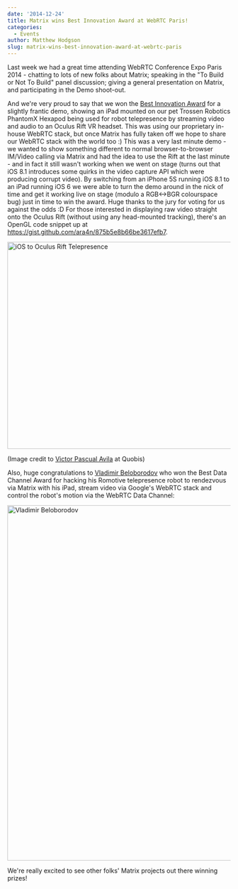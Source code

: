 ```yaml
---
date: '2014-12-24'
title: Matrix wins Best Innovation Award at WebRTC Paris!
categories:
  - Events
author: Matthew Hodgson
slug: matrix-wins-best-innovation-award-at-webrtc-paris
---
```


Last week we had a great time attending WebRTC Conference Expo Paris 2014 - chatting to lots of new folks about Matrix; speaking in the "To Build or Not To Build" panel discussion; giving a general presentation on Matrix, and participating in the Demo shoot-out.

And we're very proud to say that we won the <a href="http://blog.uppersideconferences.com/award-winners-webrtc-2014-conference-expo/">Best Innovation Award</a> for a slightly frantic demo, showing an iPad mounted on our pet Trossen Robotics PhantomX Hexapod being used for robot telepresence by streaming video and audio to an Oculus Rift VR headset.  This was using our proprietary in-house WebRTC stack, but once Matrix has fully taken off we hope to share our WebRTC stack with the world too :)  This was a very last minute demo - we wanted to show something different to normal browser-to-browser IM/Video calling via Matrix and had the idea to use the Rift at the last minute - and in fact it still wasn't working when we went on stage (turns out that iOS 8.1 introduces some quirks in the video capture API which were producing corrupt video).  By switching from an iPhone 5S running iOS 8.1 to an iPad running iOS 6 we were able to turn the demo around in the nick of time and get it working live on stage (modulo a RGB<->BGR colourspace bug) just in time to win the award.  Huge thanks to the jury for voting for us against the odds :D  For those interested in displaying raw video straight onto the Oculus Rift (without using any head-mounted tracking), there's an OpenGL code snippet up at <a href="https://gist.github.com/ara4n/875b5e8b66be3617efb7">https://gist.github.com/ara4n/875b5e8b66be3617efb7</a>.

<a href="http://matrix.org/blog/wp-content/uploads/2014/12/oculus.jpg"><img src="http://matrix.org/blog/wp-content/uploads/2014/12/oculus-1024x764.jpg" alt="iOS to Oculus Rift Telepresence" width="625" height="466" class="aligncenter size-large wp-image-262" /></a>

(Image credit to <a href="https://twitter.com/victorpascual/status/545247282212667393">Victor Pascual Avila</a> at Quobis)

Also, huge congratulations to <a href="https://twitter.com/VladimirTechMan/status/545550432542916608">Vladimir Beloborodov</a> who won the Best Data Channel Award for hacking his Romotive telepresence robot to rendezvous via Matrix with his iPad, stream video via Google's WebRTC stack and control the robot's motion via the WebRTC Data Channel:

<a href="http://matrix.org/blog/wp-content/uploads/2014/12/vladimir.jpg"><img src="http://matrix.org/blog/wp-content/uploads/2014/12/vladimir.jpg" alt="Vladimir Beloborodov" width="600" height="800" class="aligncenter size-full wp-image-263" /></a>

We're really excited to see other folks' Matrix projects out there winning prizes!